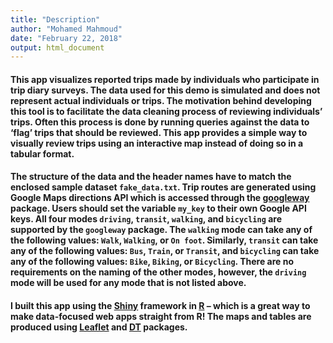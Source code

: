 ```yaml
---
title: "Description"
author: "Mohamed Mahmoud"
date: "February 22, 2018"
output: html_document
---
```

#### This app visualizes reported trips made by individuals who participate in trip diary surveys. The data used for this demo is **simulated** and does not represent actual individuals or trips. The motivation behind developing this tool is to facilitate the data cleaning process of reviewing individuals' trips. Often this process is done by running queries against the data to 'flag' trips that should be reviewed. This app provides a simple way to visually review trips using an interactive map instead of doing so in a tabular format.  


#### The structure of the data and the header names have to match the enclosed sample dataset `fake_data.txt`. Trip routes are generated using Google Maps directions API which is accessed through the [googleway](https://cran.r-project.org/web/packages/googleway/vignettes/googleway-vignette.html) package. Users should set the variable `my_key` to their own Google API keys. All four modes `driving`, `transit`, `walking`, and `bicycling` are supported by the `googleway` package. The `walking` mode can take any of the following values: `Walk`, `Walking`, or `On foot`. Similarly, `transit` can take any of the following values: `Bus`, `Train`, or `Transit`, and `bicycling` can take any of the following values: `Bike`, `Biking`, or `Bicycling`. There are no requirements on the naming of the other modes, however, the `driving` mode will be used for any mode that is not listed above.


#### I built this app using the [Shiny](http://shiny.rstudio.com/) framework in [R](https://www.r-project.org/) – which is a great way to make data-focused web apps straight from R! The maps and tables are produced using [Leaflet](https://rstudio.github.io/leaflet/) and [DT](https://rstudio.github.io/DT/) packages.
